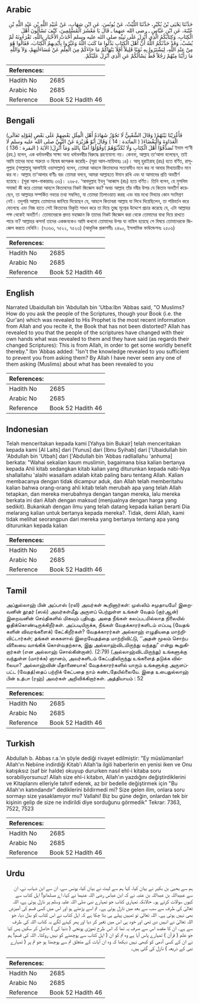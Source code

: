 ## Arabic


<div dir="rtl" lang="ar" style={{fontSize:'larger',backgroundColor:'#f8f9fa',padding:20}}>
حَدَّثَنَا يَحْيَى بْنُ بُكَيْرٍ، حَدَّثَنَا اللَّيْثُ، عَنْ يُونُسَ، عَنِ ابْنِ شِهَابٍ، عَنْ عُبَيْدِ اللَّهِ بْنِ عَبْدِ اللَّهِ بْنِ عُتْبَةَ، عَنِ ابْنِ عَبَّاسٍ ـ رضى الله عنهما ـ قَالَ يَا مَعْشَرَ الْمُسْلِمِينَ، كَيْفَ تَسْأَلُونَ أَهْلَ الْكِتَابِ، وَكِتَابُكُمُ الَّذِي أُنْزِلَ عَلَى نَبِيِّهِ صلى الله عليه وسلم أَحْدَثُ الأَخْبَارِ بِاللَّهِ، تَقْرَءُونَهُ لَمْ يُشَبْ، وَقَدْ حَدَّثَكُمُ اللَّهُ أَنَّ أَهْلَ الْكِتَابِ بَدَّلُوا مَا كَتَبَ اللَّهُ وَغَيَّرُوا بِأَيْدِيهِمُ الْكِتَابَ، فَقَالُوا هُوَ مِنْ عِنْدِ اللَّهِ، لِيَشْتَرُوا بِهِ ثَمَنًا قَلِيلاً أَفَلاَ يَنْهَاكُمْ مَا جَاءَكُمْ مِنَ الْعِلْمِ عَنْ مُسَاءَلَتِهِمْ، وَلاَ وَاللَّهِ مَا رَأَيْنَا مِنْهُمْ رَجُلاً قَطُّ يَسْأَلُكُمْ عَنِ الَّذِي أُنْزِلَ عَلَيْكُمْ‏.‏
</div>
<div style={{backgroundColor:'#f8f9fa',padding:20, marginBottom: 10}}><table> <thead> <tr> <th>References:</th> <th></th> </tr> </thead> <tbody><tr><td>Hadith No</td><td>2685</td></tr><tr><td>Arabic No</td><td>2685</td></tr><tr><td>Reference</td><td>Book 52 Hadith 46</td></tr></tbody></table></div>

## Bengali


<div dir="ltr" lang="bn" style={{fontSize:'larger',backgroundColor:'#f8f9fa',padding:20}}>
(وَقَالَ الشَّعْبِيُّ لَا تَجُوْزُ شَهَادَةُ أَهْلِ الْمِلَلِ بَعْضِهِمْ عَلَى بَعْضٍ لِقَوْلِهِ تَعَالَى )فَأَغْرَيْنَا بَيْنَهُمُ الْعَدَاوَةَ وَالْبَغْضَاءَ( ( المائدة : 14 ) وَقَالَ أَبُوْ هُرَيْرَةَ عَنْ النَّبِيِّ صلى الله عليه وسلم لَا تُصَدِّقُوْا أَهْلَ الْكِتَابِ وَلَا تُكَذِّبُوْهُمْ )وَقُوْلُوْا آمَنَّا بِاللهِ وَمَآ أُنْزِلَ( الآيَةَ ( البقرة : 136 ) ইমাম শা‘বী (রহ.) বলেন, এক ধর্মাবলম্বীর সাক্ষ্য অন্য ধর্মাবলম্বীর বিরুদ্ধে গ্রহণযোগ্য নয়। কেননা, আল্লাহ তা‘আলা বলেছেন, তাই আমি তাদের মধ্যে শত্রুতা ও বিদ্বেষ জাগরুক করেছি- (সূরা আল-মায়িদাহঃ ১৪)। আবূ হুরাইরাহ্ (রাঃ) হতে বর্ণিত, রাসূলুল্লাহ (সাল্লাল্লাহু আলাইহি ওয়াসাল্লাম) বলেন, তোমরা আহলে কিতাবদের সত্যবাদীও মনে কর না আবার মিথ্যাচারীও মনে কর না। আল্লাহ তা‘আলার বাণীঃ বরং তোমরা বলবে, আমরা আল্লাহতে ঈমান রাখি এবং যা আমাদের প্রতি অবতীর্ণ হয়েছে। (সূরা আল-বাকারাহঃ ৩৬)। ২৬৮৫. ‘আবদুল্লাহ ইবনু ‘আব্বাস (রাঃ) হতে বর্ণিত। তিনি বলেন, হে মুসলিম সমাজ! কী করে তোমরা আহলে কিতাবদের নিকট জিজ্ঞেস কর? অথচ আল্লাহ তাঁর নবীর উপর যে কিতাব অবতীর্ণ করেছেন, তা আল্লাহর সম্পর্কিত নবতর তথ্য সম্বলিত, যা তোমরা তিলাওয়াত করছ এবং যার মধ্যে মিথ্যার কোন সংমিশ্রণ নেই। তদুপরি আল্লাহ তোমাদের জানিয়ে দিয়েছেন যে, আহলে কিতাবরা আল্লাহ যা লিখে দিয়েছিলেন, তা পরিবর্তন করে ফেলেছে এবং নিজ হাতে সেই কিতাবের বিকৃতি সাধন করে তা দিয়ে তুচ্ছ মূল্যের উদ্দেশে প্রচার করেছে যে, এটা আল্লাহর পক্ষ থেকেই অবতীর্ণ। তোমাদেরকে প্রদত্ত মহাজ্ঞান কি তাদের নিকট জিজ্ঞেস করা থেকে তোমাদের বাধা দিয়ে রাখতে পারে না? আল্লাহর কসম! তাদের একজনকেও আমি কখনো তোমাদের উপর যা নাযিল হয়েছে সে বিষয়ে তোমাদেরকে জিজ্ঞেস করতে দেখিনি। (৭৩৬৩, ৭৫২২, ৭৫২৩) (আধুনিক প্রকাশনীঃ ২৪৯০, ইসলামিক ফাউন্ডেশনঃ ২৫০৬)
</div>
<div style={{backgroundColor:'#f8f9fa',padding:20, marginBottom: 10}}><table> <thead> <tr> <th>References:</th> <th></th> </tr> </thead> <tbody><tr><td>Hadith No</td><td>2685</td></tr><tr><td>Arabic No</td><td>2685</td></tr><tr><td>Reference</td><td>Book 52 Hadith 46</td></tr></tbody></table></div>

## English


<div dir="ltr" lang="en" style={{fontSize:'larger',backgroundColor:'#f8f9fa',padding:20}}>
Narrated Ubaidullah bin 'Abdullah bin 'Utba:Ibn 'Abbas said, "O Muslims? How do you ask the people of the Scriptures, though your Book (i.e. the Qur'an) which was revealed to His Prophet is the most recent information from Allah and you recite it, the Book that has not been distorted? Allah has revealed to you that the people of the scriptures have changed with their own hands what was revealed to them and they have said (as regards their changed Scriptures): This is from Allah, in order to get some worldly benefit thereby." Ibn 'Abbas added: "Isn't the knowledge revealed to you sufficient to prevent you from asking them? By Allah I have never seen any one of them asking (Muslims) about what has been revealed to you
</div>
<div style={{backgroundColor:'#f8f9fa',padding:20, marginBottom: 10}}><table> <thead> <tr> <th>References:</th> <th></th> </tr> </thead> <tbody><tr><td>Hadith No</td><td>2685</td></tr><tr><td>Arabic No</td><td>2685</td></tr><tr><td>Reference</td><td>Book 52 Hadith 46</td></tr></tbody></table></div>

## Indonesian


<div dir="ltr" lang="id" style={{fontSize:'larger',backgroundColor:'#f8f9fa',padding:20}}>
Telah menceritakan kepada kami [Yahya bin Bukair] telah menceritakan kepada kami [Al Laits] dari [Yunus] dari [Ibnu Syihab] dari ['Ubaidullah bin 'Abdullah bin 'Utbah] dari ['Abdullah bin 'Abbas radliallahu 'anhuma] berkata: "Wahai sekalian kaum muslimin, bagaimana bisa kalian bertanya kepada Ahli kitab sedangkan kitab kalian yang diturunkan kepada nabi-Nya shallallahu 'alaihi wasallam adalah kitab paling baru tentang Allah. Kalian membacanya dengan tidak dicampur aduk, dan Allah telah memberitahu kalian bahwa orang-orang ahli kitab telah merubah apa yang telah Allah tetapkan, dan mereka merubahnya dengan tangan mereka, lalu mereka berkata ini dari Allah dengan maksud (menjualnya dengan harga yang sedikit). Bukankah dengan ilmu yang telah datang kepada kalian berarti Dia melarang kalian untuk bertanya kepada mereka?. Tidak, demi Allah, kami tidak melihat seorangpun dari mereka yang bertanya tentang apa yang diturunkan kepada kalian
</div>
<div style={{backgroundColor:'#f8f9fa',padding:20, marginBottom: 10}}><table> <thead> <tr> <th>References:</th> <th></th> </tr> </thead> <tbody><tr><td>Hadith No</td><td>2685</td></tr><tr><td>Arabic No</td><td>2685</td></tr><tr><td>Reference</td><td>Book 52 Hadith 46</td></tr></tbody></table></div>

## Tamil


<div dir="ltr" lang="ta" style={{fontSize:'larger',backgroundColor:'#f8f9fa',padding:20}}>
அப்துல்லாஹ் பின் அப்பாஸ் (ரலி) அவர்கள் கூறினார்கள்: முஸ்லிம் சமுதாயமே! இறைவனின் தூதர் (ஸல்) அவர்கள்மீது அருளப் பெற்றுள்ள உங்கள் வேதம் (குர்ஆன்) இறைவனின் செய்திகளில் மிகவும் புதியது. அதை நீங்கள் கலப்படமில்லாத நிலையில் ஓதிக்கொண்டிருக்கிறீர்கள். அப்படியிருக்க, நீங்கள் வேதக்காரர்களிடம் எப்படி (வேதங் களின் விவரங்களைக்) கேட்கிறீர்கள்? வேதக்காரர்கள் அல்லாஹ் எழுதியதை மாற்றிவிட்டார்கள்; தங்கள் கைகளால் இறைவேதத்தை மாற்றிவிட்டு, ‘‘அதன் மூலம் சொற்ப விலையை வாங்கிக் கொள்வதற்காக, இது அல்லாஹ்விடமிருந்து வந்தது” என்று கூறுகிறார்கள் (என அல்லாஹ் சொல்கின்றான்). (2:79) (அல்லாஹ்விடமிருந்து) உங்களுக்கு வந்துள்ள (மார்க்க) ஞானம், அவர்களிடம் கேட்பதிலிருந்து உங்களைத் தடுக்க வில்லையா? அல்லாஹ்வின் மீதாணையாக! வேதக்காரர்களில் யாரும் உங்களுக்கு அருளப்பட்ட (வேதத்)தைப் பற்றிக் கேட்பதை நாம் கண்டதேயில்லையே. இதை உபைதுல்லாஹ் பின் உத்பா (ரஹ்) அவர்கள் அறிவிக்கிறார்கள். அத்தியாயம் : 52
</div>
<div style={{backgroundColor:'#f8f9fa',padding:20, marginBottom: 10}}><table> <thead> <tr> <th>References:</th> <th></th> </tr> </thead> <tbody><tr><td>Hadith No</td><td>2685</td></tr><tr><td>Arabic No</td><td>2685</td></tr><tr><td>Reference</td><td>Book 52 Hadith 46</td></tr></tbody></table></div>

## Turkish


<div dir="ltr" lang="tr" style={{fontSize:'larger',backgroundColor:'#f8f9fa',padding:20}}>
Abdullah b. Abbas r.a.'ın şöyle dediği rivayet edilmiştir: "Ey müslümanlar! Allah'ın Nebiine indirdiği Kitab'ı Allah'la ilgili haberlerin en yenisi iken ve Onu katışıksız (saf bir halde) okuyup dururken nasıl ehl-i kitaba soru sorabiliyorsunuz! Allah size ehl-i kitabın, Allah'ın yazdığını değiştirdiklerini ve Kitaplarını elleriyle tahrif ederek, az bir bedelle değiştirmek için "Bu Allah'ın katındandır" dediklerini bildirmedi mi? Size gelen ilim, onlara soru sormayı size yasaklamıyor mu? Vallahi! Biz bu güne değin, onlardan tek bir kişinin gelip de size ne indirildi diye sorduğunu görmedik" Tekrar: 7363, 7522, 7523
</div>
<div style={{backgroundColor:'#f8f9fa',padding:20, marginBottom: 10}}><table> <thead> <tr> <th>References:</th> <th></th> </tr> </thead> <tbody><tr><td>Hadith No</td><td>2685</td></tr><tr><td>Arabic No</td><td>2685</td></tr><tr><td>Reference</td><td>Book 52 Hadith 46</td></tr></tbody></table></div>

## Urdu


<div dir="rtl" lang="ur" style={{fontSize:'larger',backgroundColor:'#f8f9fa',padding:20}}>
ہم سے یحییٰ بن بکیر نے بیان کیا، کہا ہم سے لیث نے بیان کیا، یونس سے، ان سے ابن شہاب نے، ان سے عبیداللہ بن عبداللہ بن عتبہ نے کہ ابن عباس رضی اللہ عنہما نے کہا، اے مسلمانو! اہل کتاب سے کیوں سوالات کرتے ہو۔ حالانکہ تمہاری کتاب جو تمہارے نبی صلی اللہ علیہ وسلم پر نازل ہوئی ہے، اللہ تعالیٰ کی طرف سے سب سے بعد میں نازل ہوئی ہے۔ تم اسے پڑھتے ہو اور اس میں کسی قسم کی آمیزش بھی نہیں ہوئی ہے۔ اللہ تعالیٰ تو تمہیں پہلے ہی بتا چکا ہے کہ اہل کتاب نے اس کتاب کو بدل دیا، جو اللہ تعالیٰ نے انہیں دی تھی اور خود ہی اس میں تغیر کر دیا اور پھر کہنے لگے یہ کتاب اللہ کی طرف سے ہے۔ ان کا مقصد اس سے صرف یہ تھا کہ اس طرح تھوڑی پونجی ( دنیا کی ) حاصل کر سکیں پس کیا جو علم ( قرآن ) تمہارے پاس آیا ہے وہ تم کو ان ( اہل کتاب سے پوچھنے کو نہیں روکتا۔ اللہ کی قسم! ہم نے ان کے کسی آدمی کو کبھی نہیں دیکھا کہ وہ ان آیات کے متعلق تم سے پوچھتا ہو جو تم پر ( تمہارے نبی کے ذریعہ ) نازل کی گئی ہیں۔
</div>
<div style={{backgroundColor:'#f8f9fa',padding:20, marginBottom: 10}}><table> <thead> <tr> <th>References:</th> <th></th> </tr> </thead> <tbody><tr><td>Hadith No</td><td>2685</td></tr><tr><td>Arabic No</td><td>2685</td></tr><tr><td>Reference</td><td>Book 52 Hadith 46</td></tr></tbody></table></div>